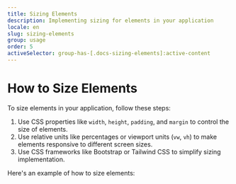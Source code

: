 ```yaml
---
title: Sizing Elements
description: Implementing sizing for elements in your application
locale: en
slug: sizing-elements
group: usage
order: 5
activeSelector: group-has-[.docs-sizing-elements]:active-content
---
```


# How to Size Elements

To size elements in your application, follow these steps:

1. Use CSS properties like `width`, `height`, `padding`, and `margin` to control the size of elements.
2. Use relative units like percentages or viewport units (`vw`, `vh`) to make elements responsive to different screen sizes.
3. Use CSS frameworks like Bootstrap or Tailwind CSS to simplify sizing implementation.

Here's an example of how to size elements:
